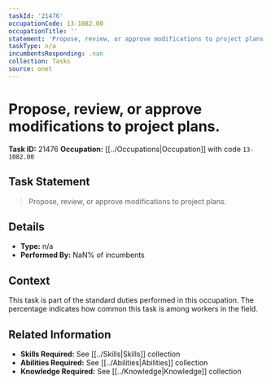 ```yaml
---
taskId: '21476'
occupationCode: 13-1082.00
occupationTitle: ''
statement: 'Propose, review, or approve modifications to project plans.'
taskType: n/a
incumbentsResponding: .nan
collection: Tasks
source: onet
---
```

# Propose, review, or approve modifications to project plans.

**Task ID:** 21476
**Occupation:** [[../Occupations|Occupation]] with code `13-1082.00`

## Task Statement

> Propose, review, or approve modifications to project plans.

## Details

- **Type:** n/a
- **Performed By:** NaN% of incumbents

## Context

This task is part of the standard duties performed in this occupation. The percentage indicates how common this task is among workers in the field.

## Related Information

- **Skills Required:** See [[../Skills|Skills]] collection
- **Abilities Required:** See [[../Abilities|Abilities]] collection
- **Knowledge Required:** See [[../Knowledge|Knowledge]] collection
